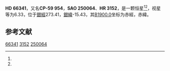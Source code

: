 {{Starbox begin
| name = HD 66341
}}
{{Starbox observe
| epoch = [[J2000.0|J2000.0]]
| constell = {{星座名待查}}<ref name=SIMBAD>{{cite web
 | url=http://simbad.u-strasbg.fr/simbad/sim-id?Ident=HR+3152
 | title =Pulsating variable Star
 | publisher=Centre de Données astronomiques de Strasbourg
 | work=SIMBAD
 | accessdate=2012-07-13}}</ref><ref name=DATA>{{cite web
 | url=http://vizier.u-strasbg.fr/viz-bin/VizieR-5?-out.add=.&-source=5050&-corr=PK=HR&-out.max=9999&HR=3152
 | title=VizieR Detailed Page
 | accessdate=2012-07-13
 | archive-date=2016-03-05
 | archive-url=https://web.archive.org/web/20160305004523/http://vizier.u-strasbg.fr/viz-bin/VizieR-5?-out.add=.&-source=5050&-corr=PK=HR&-out.max=9999&HR=3152
 | dead-url=no
 }}</ref>
| 星官 = 
| ra = {{RA|7|59|40.2}}<ref name=SIMBAD /><ref name=DATA />
| dec = {{DEC|-60|12|27}}<ref name=SIMBAD /><ref name=DATA />
| appmag_v = 6.33<ref name=SIMBAD /><ref name=DATA />
}}
{{Starbox character
| class = B5III<ref name=SIMBAD /><ref name=DATA />
| b-v = -0.06<ref name=SIMBAD /><ref name=DATA />
| u-b = -0.4<ref name=SIMBAD /><ref name=DATA />
| r-i = <ref name=SIMBAD /><ref name=DATA />
| variable = 
}}
{{Starbox astrometry
| radial_v = -0.4
| prop_mo_ra = 23
| parallax = 
| p_error = 
}}
{{Starbox catalog
| names =CP-59 954，[[SAO星表|SAO]] 250064，[[HD星表|HD]] 66341，[[HR星表|HR]] 3152}}
{{Starbox reference |Simbad=HR+3152}}
{{Starbox end}}

'''HD 66341'''，又名'''CP-59 954'''，'''SAO 250064'''、'''HR 3152'''，是一颗恒星<ref name=SIMBAD /><ref name=DATA />，视星等为6.33，位于[[銀道座標系|銀經]]273.41，[[銀道座標系|銀緯]]-15.43，其[[B1900.0|B1900.0]]坐标为赤經{{RA|7|57|54.4}}，赤緯{{DEC|-59|-15.43|54}}。

== 参考文献 ==
{{reflist}}

{{star-stub}}

[[Category:HD和HDE天體|66341]]
[[Category:HR天體|3152]]
[[Category:SAO天體|250064]]